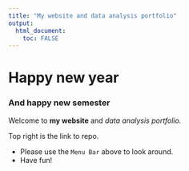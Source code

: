 ---
title: "My website and data analysis portfolio"
output: 
  html_document:
    toc: FALSE
---

# Happy new year

### And happy new semester

Welcome to **my website** and _data analysis portfolio._ 

Top right is the link to repo.

* Please use the `Menu Bar` above to look around.
* Have fun!
